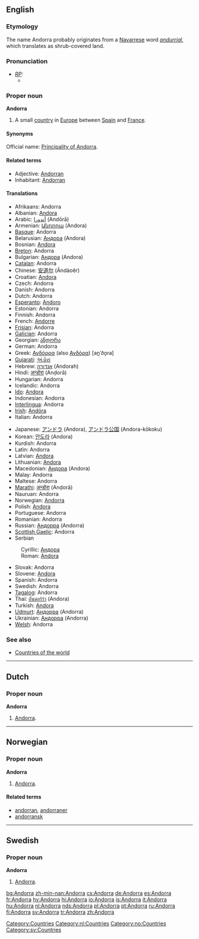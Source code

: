 {{wikipedia}}
==English==
===Etymology===
The name Andorra probably originates from a [[Navarrese]] word ''[[andurrial]]'', which translates as shrub-covered land.

===Pronunciation===
* ''[[RP]]:''
** {{IPA|/ænˈdɔːrə/}}

===Proper noun===
'''Andorra'''
# A small [[country]] in [[Europe]] between [[Spain]] and [[France]]. 

====Synonyms====
Official name: [[Principality of Andorra]].

====Related terms====
*Adjective: [[Andorran]]
*Inhabitant: [[Andorran]]

====Translations====
{{top}}
*Afrikaans: Andorra
*Albanian: [[Andora]]
*Arabic: [[أندورا]] (Andōrā)
*Armenian: [[Անդորա]] (Andora)
*[[Basque]]: Andorra
*Belarusian: [[Андора]] (Andora)
*Bosnian: [[Andora]] {{f}}
*[[Breton]]: Andorra
*Bulgarian: [[Андора]] (Andora)
*[[Catalan]]: Andorra
*Chinese: [[安道尔]] (Āndàoěr)
*Croatian: [[Andora]]
*Czech: Andorra
*Danish: Andorra
*Dutch: Andorra {{n}}
*[[Esperanto]]: [[Andoro]]
*Estonian: Andorra
*Finnish: Andorra
*French: [[Andorre]] {{f}}
*[[Frisian]]: Andorra
*[[Galician]]: Andorra
*Georgian: [[ანდორა]]
*German: Andorra
*Greek: [[Ανδόρρα]] (also [[Ανδόρα]]) [an̪ˈðo̞ra] {{f}}
*[[Gujarati]]: [[અંડોરા]]
*Hebrew: [[אנדורה]] (Andorah)
*Hindi: [[अन्डोरा]] (Anḍorā)
*Hungarian: Andorra
*Icelandic: Andorra
*[[Ido]]: [[Andora]]
*Indonesian: Andorra <!-- Maybe it should be Andora, but id.wikipedia has this spelling-->
*[[Interlingua]]: Andorra
*[[Irish]]: [[Andóra]]
*Italian: Andorra
{{mid}}
*Japanese: [[アンドラ]] (Andora), [[アンドラ公国]] (Andora-kōkoku)
*Korean: [[안도라]] (Andora)
*Kurdish: Andorra
*Latin: Andorra
*Latvian: [[Andora]]
*Lithuanian: [[Andora]] {{f}}
*Macedonian: [[Андора]] (Andora)
*Malay: Andorra
*Maltese: Andorra
*[[Marathi]]: [[अन्डोरा]] (Anḍorā)
*Nauruan: Andorra
*Norwegian: [[#Norwegian|Andorra]]
*Polish: [[Andora]]
*Portuguese: Andorra
*Romanian: Andorra {{f}}
*Russian: [[Андорра]] {{f}} (Andorra)
*[[Scottish Gaelic]]: Andorra
*Serbian
:Cyrillic: [[Андора]] {{f}}
:Roman: [[Andora]] {{f}}
*Slovak: Andorra
*Slovene: [[Andora]]
*Spanish: Andorra {{f}}
*Swedish: Andorra
*[[Tagalog]]: Andorra
*Thai: [[อันดอร์ร่า]] (Andora)
*Turkish: [[Andora]]
*[[Udmurt]]: [[Андорра]] (Andorra)
*Ukrainian: [[Андорра]] (Andorra)
*[[Welsh]]: Andorra
{{bottom}}

===See also===
*[[Countries of the world]]

----
==Dutch==
===Proper noun===
'''Andorra'''
# [[#English|Andorra]].

----
==Norwegian==
===Proper noun===
'''Andorra'''
# [[#English|Andorra]].

====Related terms====
*[[andorran]], [[andorraner]]
*[[andorransk]]

----
==Swedish==
===Proper noun===
'''Andorra'''
# [[#English|Andorra]].

[[Category:Countries]]
[[Category:nl:Countries]]
[[Category:no:Countries]]
[[Category:sv:Countries]]

[[bg:Andorra]]
[[zh-min-nan:Andorra]]
[[cs:Andorra]]
[[de:Andorra]]
[[es:Andorra]]
[[fr:Andorra]]
[[hy:Andorra]]
[[hi:Andorra]]
[[io:Andorra]]
[[is:Andorra]]
[[it:Andorra]]
[[hu:Andorra]]
[[nl:Andorra]]
[[nds:Andorra]]
[[pl:Andorra]]
[[pt:Andorra]]
[[ru:Andorra]]
[[fi:Andorra]]
[[sv:Andorra]]
[[tr:Andorra]]
[[zh:Andorra]]